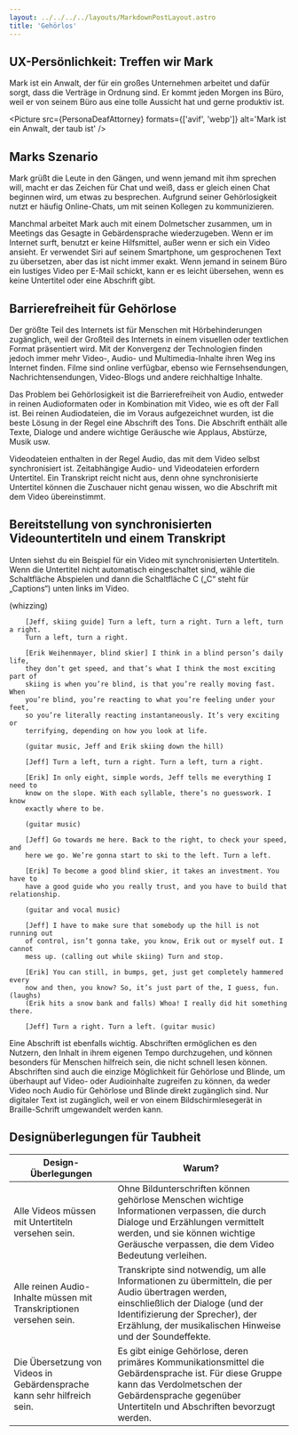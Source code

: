 ```yaml
---
layout: ../../../../layouts/MarkdownPostLayout.astro
title: 'Gehörlos'
---
```




## UX-Persönlichkeit: Treffen wir Mark

Mark ist ein Anwalt, der für ein großes Unternehmen arbeitet und dafür sorgt,
dass die Verträge in Ordnung sind. Er kommt jeden Morgen ins Büro, weil er von
seinem Büro aus eine tolle Aussicht hat und gerne produktiv ist.

<Picture
  src={PersonaDeafAttorney}
  formats={['avif', 'webp']}
  alt='Mark ist ein Anwalt, der taub ist'
/>

## Marks Szenario

Mark grüßt die Leute in den Gängen, und wenn jemand mit ihm sprechen will, macht er das Zeichen für
Chat und weiß, dass er gleich einen Chat beginnen wird, um etwas zu besprechen. Aufgrund seiner
Gehörlosigkeit nutzt er häufig Online-Chats, um mit seinen Kollegen zu kommunizieren.

Manchmal arbeitet Mark auch mit einem Dolmetscher zusammen, um in Meetings das Gesagte in Gebärdensprache
wiederzugeben. Wenn er im Internet surft, benutzt er keine Hilfsmittel, außer wenn er sich ein Video
ansieht. Er verwendet Siri auf seinem Smartphone, um gesprochenen Text zu übersetzen, aber das ist
nicht immer exakt. Wenn jemand in seinem Büro ein lustiges Video per E-Mail schickt, kann er es leicht
übersehen, wenn es keine Untertitel oder eine Abschrift gibt.

## Barrierefreiheit für Gehörlose

Der größte Teil des Internets ist für Menschen mit Hörbehinderungen zugänglich,
weil der Großteil des Internets in einem visuellen oder textlichen Format
präsentiert wird. Mit der Konvergenz der Technologien finden jedoch immer mehr
Video-, Audio- und Multimedia-Inhalte ihren Weg ins Internet finden. Filme
sind online verfügbar, ebenso wie Fernsehsendungen, Nachrichtensendungen,
Video-Blogs und andere reichhaltige Inhalte.

Das Problem bei Gehörlosigkeit ist die Barrierefreiheit von Audio, entweder in
reinen Audioformaten oder in Kombination mit Video, wie es oft der Fall ist. Bei
reinen Audiodateien, die im Voraus aufgezeichnet wurden, ist die beste Lösung in
der Regel eine Abschrift des Tons. Die Abschrift enthält alle Texte, Dialoge und
andere wichtige Geräusche wie Applaus, Abstürze, Musik usw.

Videodateien enthalten in der Regel Audio, das mit dem Video selbst synchronisiert
ist. Zeitabhängige Audio- und Videodateien erfordern Untertitel. Ein Transkript
reicht nicht aus, denn ohne synchronisierte Untertitel können die Zuschauer nicht
genau wissen, wo die Abschrift mit dem Video übereinstimmt.

## Bereitstellung von synchronisierten Videountertiteln und einem Transkript

Unten siehst du ein Beispiel für ein Video mit synchronisierten Untertiteln. Wenn die Untertitel
nicht automatisch eingeschaltet sind, wähle die Schaltfläche Abspielen und dann die Schaltfläche C
(„C“ steht für „Captions“) unten links im Video.

<YouTube id='ZpGLy-FyOc0' />

<Accordion>
  <AccordionItem header="Video-Abschrift">
        (whizzing)

        [Jeff, skiing guide] Turn a left, turn a right. Turn a left, turn a right.
        Turn a left, turn a right.

        [Erik Weihenmayer, blind skier] I think in a blind person’s daily life,
        they don’t get speed, and that’s what I think the most exciting part of
        skiing is when you’re blind, is that you’re really moving fast. When
        you’re blind, you’re reacting to what you’re feeling under your feet,
        so you’re literally reacting instantaneously. It’s very exciting or
        terrifying, depending on how you look at life.

        (guitar music, Jeff and Erik skiing down the hill)

        [Jeff] Turn a left, turn a right. Turn a left, turn a right.

        [Erik] In only eight, simple words, Jeff tells me everything I need to
        know on the slope. With each syllable, there’s no guesswork. I know
        exactly where to be.

        (guitar music)

        [Jeff] Go towards me here. Back to the right, to check your speed, and
        here we go. We’re gonna start to ski to the left. Turn a left.

        [Erik] To become a good blind skier, it takes an investment. You have to
        have a good guide who you really trust, and you have to build that relationship.

        (guitar and vocal music)

        [Jeff] I have to make sure that somebody up the hill is not running out
        of control, isn’t gonna take, you know, Erik out or myself out. I cannot
        mess up. (calling out while skiing) Turn and stop.

        [Erik] You can still, in bumps, get, just get completely hammered every
        now and then, you know? So, it’s just part of the, I guess, fun. (laughs)
        (Erik hits a snow bank and falls) Whoa! I really did hit something there.

        [Jeff] Turn a right. Turn a left. (guitar music)

  </AccordionItem>
</Accordion>

Eine Abschrift ist ebenfalls wichtig. Abschriften ermöglichen es den Nutzern, den
Inhalt in ihrem eigenen Tempo durchzugehen, und können besonders für Menschen
hilfreich sein, die nicht schnell lesen können. Abschriften sind auch die einzige
Möglichkeit für Gehörlose und Blinde, um überhaupt auf Video- oder Audioinhalte
zugreifen zu können, da weder Video noch Audio für Gehörlose und Blinde direkt
zugänglich sind. Nur digitaler Text ist zugänglich, weil er von einem
Bildschirmlesegerät in Braille-Schrift umgewandelt werden kann.

## Designüberlegungen für Taubheit

<table>
  <thead>
    <tr>
      <th>Design-Überlegungen</th>
      <th>Warum?</th>
    </tr>
  </thead>
  <tbody>
    <tr>
      <td data-label='Design-Überlegungen'>Alle Videos müssen mit Untertiteln versehen sein.</td>
      <td data-label='Warum?'>
        Ohne Bildunterschriften können gehörlose Menschen wichtige Informationen verpassen, die
        durch Dialoge und Erzählungen vermittelt werden, und sie können wichtige Geräusche
        verpassen, die dem Video Bedeutung verleihen.
      </td>
    </tr>
    <tr>
      <td data-label='Design-Überlegungen'>
        Alle reinen Audio-Inhalte müssen mit Transkriptionen versehen sein.
      </td>
      <td data-label='Warum?'>
        Transkripte sind notwendig, um alle Informationen zu übermitteln, die per Audio übertragen
        werden, einschließlich der Dialoge (und der Identifizierung der Sprecher), der Erzählung,
        der musikalischen Hinweise und der Soundeffekte.
      </td>
    </tr>
    <tr>
      <td data-label='Design-Überlegungen'>
        Die Übersetzung von Videos in Gebärdensprache kann sehr hilfreich sein.
      </td>
      <td data-label='Warum?'>
        Es gibt einige Gehörlose, deren primäres Kommunikationsmittel die Gebärdensprache ist. Für
        diese Gruppe kann das Verdolmetschen der Gebärdensprache gegenüber Untertiteln und
        Abschriften bevorzugt werden.
      </td>
    </tr>
  </tbody>
</table>
